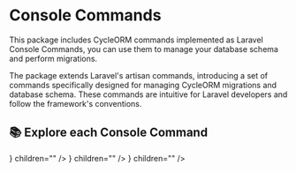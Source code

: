 
# Console Commands

This package includes CycleORM commands implemented as Laravel Console Commands, you can use them to manage your database schema and perform migrations.

The package extends Laravel's artisan commands, introducing a set of commands specifically designed for managing CycleORM migrations and database schema. These commands are intuitive for Laravel developers and follow the framework's conventions.


## 📚 Explore each Console Command

<Cards>
    <Card
        title="Migration Commands"
        href="/console-commands/migrations"
        icon={<BookOpenIcon className="h-5 w-5 text-gray-500" />}
        children=""
    />
    <Card
        title="ORM Commands"
        href="/console-commands/database"
        icon={<BookOpenIcon className="h-5 w-5 text-gray-500" />}
        children=""
    />
    <Card
        title="Database Commands"
        href="/console-commands/has-many"
        icon={<BookOpenIcon className="h-5 w-5 text-gray-500" />}
        children=""
    />
</Cards>
